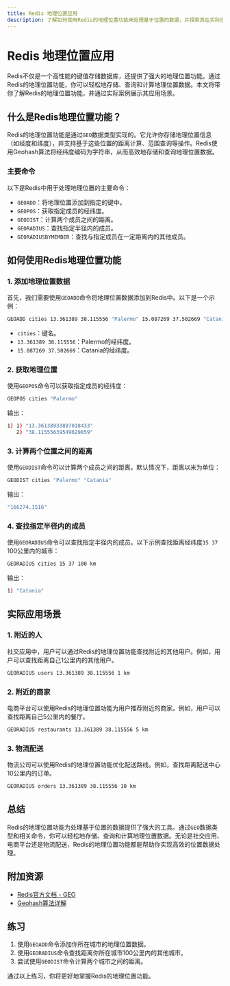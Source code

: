 ```yaml
---
title: Redis 地理位置应用
description: 了解如何使用Redis的地理位置功能来处理基于位置的数据，并探索其在实际应用中的使用场景。
---
```


# Redis 地理位置应用

Redis不仅是一个高性能的键值存储数据库，还提供了强大的地理位置功能。通过Redis的地理位置功能，你可以轻松地存储、查询和计算地理位置数据。本文将带你了解Redis的地理位置功能，并通过实际案例展示其应用场景。

## 什么是Redis地理位置功能？

Redis的地理位置功能是通过`GEO`数据类型实现的。它允许你存储地理位置信息（如经度和纬度），并支持基于这些位置的距离计算、范围查询等操作。Redis使用Geohash算法将经纬度编码为字符串，从而高效地存储和查询地理位置数据。

### 主要命令

以下是Redis中用于处理地理位置的主要命令：

- `GEOADD`：将地理位置添加到指定的键中。
- `GEOPOS`：获取指定成员的经纬度。
- `GEODIST`：计算两个成员之间的距离。
- `GEORADIUS`：查找指定半径内的成员。
- `GEORADIUSBYMEMBER`：查找与指定成员在一定距离内的其他成员。

## 如何使用Redis地理位置功能

### 1. 添加地理位置数据

首先，我们需要使用`GEOADD`命令将地理位置数据添加到Redis中。以下是一个示例：

```bash
GEOADD cities 13.361389 38.115556 "Palermo" 15.087269 37.502669 "Catania"
```

- `cities`：键名。
- `13.361389 38.115556`：Palermo的经纬度。
- `15.087269 37.502669`：Catania的经纬度。

### 2. 获取地理位置

使用`GEOPOS`命令可以获取指定成员的经纬度：

```bash
GEOPOS cities "Palermo"
```

输出：

```bash
1) 1) "13.36138933897018433"
   2) "38.11555639549629859"
```

### 3. 计算两个位置之间的距离

使用`GEODIST`命令可以计算两个成员之间的距离。默认情况下，距离以米为单位：

```bash
GEODIST cities "Palermo" "Catania"
```

输出：

```bash
"166274.1516"
```

### 4. 查找指定半径内的成员

使用`GEORADIUS`命令可以查找指定半径内的成员。以下示例查找距离经纬度`15 37` 100公里内的城市：

```bash
GEORADIUS cities 15 37 100 km
```

输出：

```bash
1) "Catania"
```

## 实际应用场景

### 1. 附近的人

社交应用中，用户可以通过Redis的地理位置功能查找附近的其他用户。例如，用户可以查找距离自己1公里内的其他用户。

```bash
GEORADIUS users 13.361389 38.115556 1 km
```

### 2. 附近的商家

电商平台可以使用Redis的地理位置功能为用户推荐附近的商家。例如，用户可以查找距离自己5公里内的餐厅。

```bash
GEORADIUS restaurants 13.361389 38.115556 5 km
```

### 3. 物流配送

物流公司可以使用Redis的地理位置功能优化配送路线。例如，查找距离配送中心10公里内的订单。

```bash
GEORADIUS orders 13.361389 38.115556 10 km
```

## 总结

Redis的地理位置功能为处理基于位置的数据提供了强大的工具。通过`GEO`数据类型和相关命令，你可以轻松地存储、查询和计算地理位置数据。无论是社交应用、电商平台还是物流配送，Redis的地理位置功能都能帮助你实现高效的位置数据处理。

## 附加资源

- [Redis官方文档 - GEO](https://redis.io/commands#geo)
- [Geohash算法详解](https://en.wikipedia.org/wiki/Geohash)

## 练习

1. 使用`GEOADD`命令添加你所在城市的地理位置数据。
2. 使用`GEORADIUS`命令查找距离你所在城市100公里内的其他城市。
3. 尝试使用`GEODIST`命令计算两个城市之间的距离。

通过以上练习，你将更好地掌握Redis的地理位置功能。